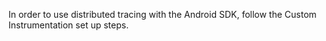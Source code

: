 In order to use distributed tracing with the Android SDK, follow the <PlatformLink to="/usage/distributed-tracing/custom-instrumentation/">Custom Instrumentation</PlatformLink> set up steps.
